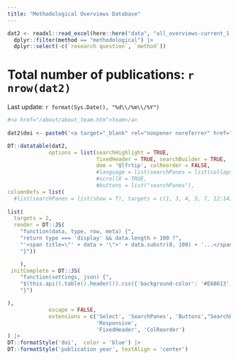 ```yaml
---
title: "Methodological Overviews Database"
---
```


```r

dat2 <- readxl::read_excel(here::here("data", "all_overviews-current_1.0.xlsx")) |>
  dplyr::filter(method == "methodological") |>
  dplyr::select(-c(`research question`, `method`))

```


# Total number of publications: `r nrow(dat2)` 

Last update: `r format(Sys.Date(), "%d\\/%m\\/%Y")`

```r

#<a href="/about/about_team.htm">team</a> 
  
dat2$doi <- paste0('<a target="_blank" rel="noopener noreferrer" href="', dat2$doi,'">',dat2$doi ,"</a>")

DT::datatable(dat2, 
             options = list(searchHighlight = TRUE, 
                            fixedHeader = TRUE, searchBuilder = TRUE,
                            dom = 'Qlfrtip', colReorder = FALSE, 
                            #language = list(searchPanes = list(collapse = "Search Filters")),
                            #scrollX = TRUE, 
                            #buttons = list("searchPanes"),
columnDefs = list(
  #list(searchPanes = list(show = T), targets = c(1, 3, 4, 5, 7, 12:14) ),
    
list(
  targets = 2,
  render = DT::JS(
    "function(data, type, row, meta) {",
    "return type === 'display' && data.length > 100 ?",
    "'<span title=\"' + data + '\">' + data.substr(0, 100) + '...</span>' : data;",
    "}"))

    ),
 initComplete = DT::JS(
    "function(settings, json) {",
    "$(this.api().table().header()).css({'background-color': '#E68613', 'color': '#f2f2f2'});",
    "}")

),
             escape = FALSE, 
             extensions = c('Select', 'SearchPanes', 'Buttons',"SearchBuilder",
                            'Responsive',
                            'FixedHeader', 'ColReorder')
) |> 
DT::formatStyle('doi',  color = 'blue') |>
DT::formatStyle('publication year', textAlign = 'center')  

```


